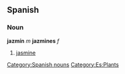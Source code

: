 == Spanish == 
=== Noun === 
'''jazmín''' ''m'' '''jazmines''' ''f'' 
# [[jasmine]] 
[[Category:Spanish nouns]]
[[Category:Es:Plants]]